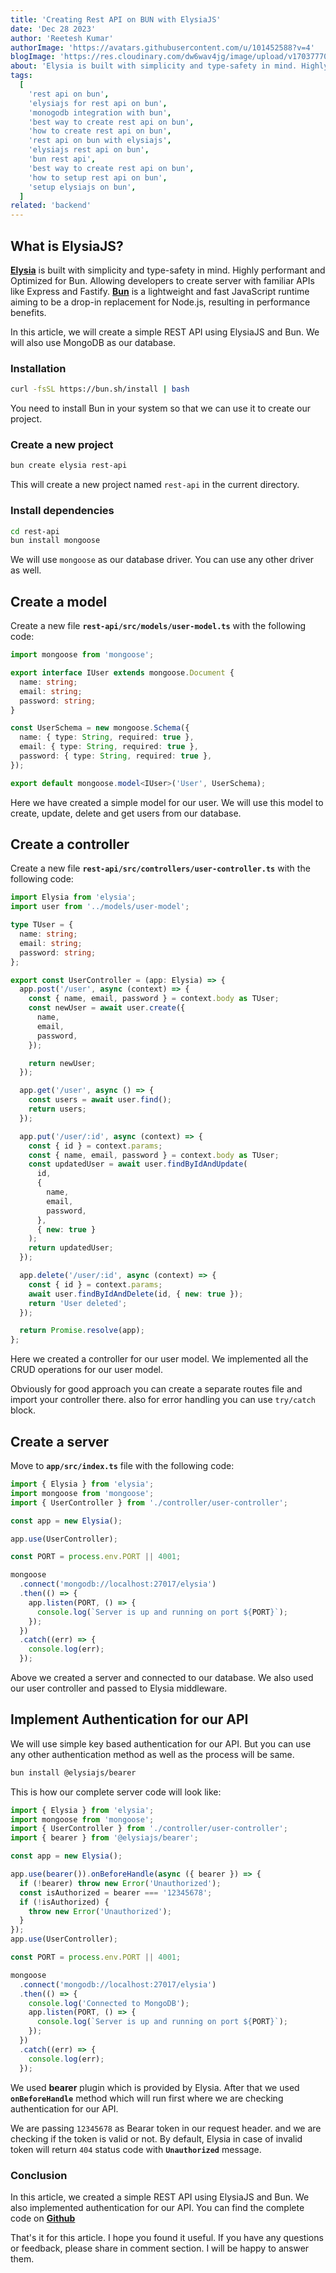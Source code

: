 ```yaml
---
title: 'Creating Rest API on BUN with ElysiaJS'
date: 'Dec 28 2023'
author: 'Reetesh Kumar'
authorImage: 'https://avatars.githubusercontent.com/u/101452588?v=4'
blogImage: 'https://res.cloudinary.com/dw6wav4jg/image/upload/v1703777093/elysia_zhobpo.png'
about: 'Elysia is built with simplicity and type-safety in mind. Highly performant and Optimized for Bun. Being WinterCG compliant, Elysia can run in your browser directly.'
tags:
  [
    'rest api on bun',
    'elysiajs for rest api on bun',
    'monogodb integration with bun',
    'best way to create rest api on bun',
    'how to create rest api on bun',
    'rest api on bun with elysiajs',
    'elysiajs rest api on bun',
    'bun rest api',
    'best way to create rest api on bun',
    'how to setup rest api on bun',
    'setup elysiajs on bun',
  ]
related: 'backend'
---
```


## What is ElysiaJS?

**[Elysia](https://elysiajs.com/)** is built with simplicity and type-safety in mind. Highly performant and Optimized for Bun. Allowing developers to create server with familiar APIs like Express and Fastify. **[Bun](https://bun.sh/)** is a lightweight and fast JavaScript runtime aiming to be a drop-in replacement for Node.js, resulting in performance benefits.

In this article, we will create a simple REST API using ElysiaJS and Bun. We will also use MongoDB as our database.

### Installation

```bash
curl -fsSL https://bun.sh/install | bash
```

You need to install Bun in your system so that we can use it to create our project.

### Create a new project

```bash
bun create elysia rest-api
```

This will create a new project named `rest-api` in the current directory.

### Install dependencies

```bash
cd rest-api
bun install mongoose
```

We will use `mongoose` as our database driver. You can use any other driver as well.

<Separator />

## Create a model

Create a new file **`rest-api/src/models/user-model.ts`** with the following code:

```typescript
import mongoose from 'mongoose';

export interface IUser extends mongoose.Document {
  name: string;
  email: string;
  password: string;
}

const UserSchema = new mongoose.Schema({
  name: { type: String, required: true },
  email: { type: String, required: true },
  password: { type: String, required: true },
});

export default mongoose.model<IUser>('User', UserSchema);
```

Here we have created a simple model for our user. We will use this model to create, update, delete and get users from our database.

<Separator />

## Create a controller

Create a new file **`rest-api/src/controllers/user-controller.ts`** with the following code:

```typescript
import Elysia from 'elysia';
import user from '../models/user-model';

type TUser = {
  name: string;
  email: string;
  password: string;
};

export const UserController = (app: Elysia) => {
  app.post('/user', async (context) => {
    const { name, email, password } = context.body as TUser;
    const newUser = await user.create({
      name,
      email,
      password,
    });

    return newUser;
  });

  app.get('/user', async () => {
    const users = await user.find();
    return users;
  });

  app.put('/user/:id', async (context) => {
    const { id } = context.params;
    const { name, email, password } = context.body as TUser;
    const updatedUser = await user.findByIdAndUpdate(
      id,
      {
        name,
        email,
        password,
      },
      { new: true }
    );
    return updatedUser;
  });

  app.delete('/user/:id', async (context) => {
    const { id } = context.params;
    await user.findByIdAndDelete(id, { new: true });
    return 'User deleted';
  });

  return Promise.resolve(app);
};
```

Here we created a controller for our user model. We implemented all the CRUD operations for our user model.

Obviously for good approach you can create a separate routes file and import your controller there. also for error handling you can use `try/catch` block.

<Separator />

## Create a server

Move to **`app/src/index.ts`** file with the following code:

```typescript
import { Elysia } from 'elysia';
import mongoose from 'mongoose';
import { UserController } from './controller/user-controller';

const app = new Elysia();

app.use(UserController);

const PORT = process.env.PORT || 4001;

mongoose
  .connect('mongodb://localhost:27017/elysia')
  .then(() => {
    app.listen(PORT, () => {
      console.log(`Server is up and running on port ${PORT}`);
    });
  })
  .catch((err) => {
    console.log(err);
  });
```

Above we created a server and connected to our database. We also used our user controller and passed to Elysia middleware.

<Separator />

## Implement Authentication for our API

We will use simple key based authentication for our API. But you can use any other authentication method as well as the process will be same.

```bash
bun install @elysiajs/bearer
```

This is how our complete server code will look like:

```typescript
import { Elysia } from 'elysia';
import mongoose from 'mongoose';
import { UserController } from './controller/user-controller';
import { bearer } from '@elysiajs/bearer';

const app = new Elysia();

app.use(bearer()).onBeforeHandle(async ({ bearer }) => {
  if (!bearer) throw new Error('Unauthorized');
  const isAuthorized = bearer === '12345678';
  if (!isAuthorized) {
    throw new Error('Unauthorized');
  }
});
app.use(UserController);

const PORT = process.env.PORT || 4001;

mongoose
  .connect('mongodb://localhost:27017/elysia')
  .then(() => {
    console.log('Connected to MongoDB');
    app.listen(PORT, () => {
      console.log(`Server is up and running on port ${PORT}`);
    });
  })
  .catch((err) => {
    console.log(err);
  });
```

We used **bearer** plugin which is provided by Elysia. After that we used **`onBeforeHandle`** method which will run first where we are checking authentication for our API.

We are passing `12345678` as Bearar token in our request header. and we are checking if the token is valid or not. By default, Elysia in case of invalid token will return `404` status code with **`Unauthorized`** message.

### Conclusion

In this article, we created a simple REST API using ElysiaJS and Bun. We also implemented authentication for our API. You can find the complete code on **[Github](https://github.com/Virous77/elysia-bun)**

That's it for this article. I hope you found it useful. If you have any questions or feedback, please share in comment section. I will be happy to answer them.
